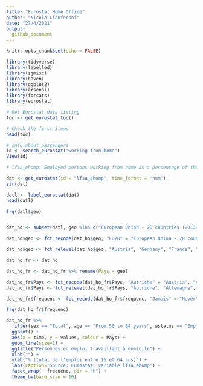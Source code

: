 ```yaml
---
title: "Eurostat Home Office"
author: "Nicola Cianferoni"
date: "27/4/2021"
output:
  github_document
---
```


```r
knitr::opts_chunk$set(echo = FALSE)

library(tidyverse)
library(labelled)
library(sjmisc)
library(haven)
library(ggplot2)
library(arsenal)
library(forcats)
library(eurostat)

```

```r

# Get Eurostat data listing
toc <- get_eurostat_toc()

# Check the first items
head(toc)

# info about passengers
id <- search_eurostat("working from home")
View(id)

# lfsa_ehomp: Employed persons working from home as a percentage of the total employment, by sex, age and professional status (%)

dat <- get_eurostat(id = "lfsa_ehomp", time_format = "num")
str(dat)

datl <- label_eurostat(dat)
head(datl)

frq(datl$geo)


dat_ho <- subset(datl, geo %in% c("European Union - 28 countries (2013-2020)", "Italy", "Austria", "France", "Germany (until 1990 former territory of the FRG)", "Switzerland") & time %in% 1990:2020)

dat_ho$geo <- fct_recode(dat_ho$geo, "EU28" = "European Union - 28 countries (2013-2020)", "Germany" = "Germany (until 1990 former territory of the FRG)")

dat_ho$geo <- fct_relevel(dat_ho$geo, "Austria", "Germany", "France", "Italy", "Switzerland", "EU28")

```

```r


dat_ho_fr <- dat_ho

dat_ho_fr <- dat_ho_fr %>% rename(Pays = geo)

dat_ho_fr$Pays <- fct_recode(dat_ho_fr$Pays, "Autriche" = "Austria", "Allemagne" = "Germany", "Italie" = "Italy", "Suisse" = "Switzerland")
dat_ho_fr$Pays <- fct_relevel(dat_ho_fr$Pays, "Autriche", "Allemagne", "France", "Italie", "Suisse", "EU28")

dat_ho_fr$frequenc <- fct_recode(dat_ho_fr$frequenc, "Jamais" = "Never", "Habituellement" = "Sometimes", "Toujours" = "Usually")

frq(dat_ho_fr$frequenc)

```


```r

dat_ho_fr %>% 
  filter(sex == "Total", age == "From 50 to 64 years", wstatus == "Employees") %>% 
  ggplot() +
  aes(x = time, y = values, colour = Pays) +
  geom_line(size=1) +
  ggtitle("Personnes en emploi travaillant à domicile") +
  xlab("") +
  ylab("% (total de l'emploi entre 15 et 64 ans)") +
  labs(caption="Source: Eurostat, variable lfsa_ehomp") +
  facet_wrap(~ frequenc, dir = "h") +
  theme_bw(base_size = 10)

```

